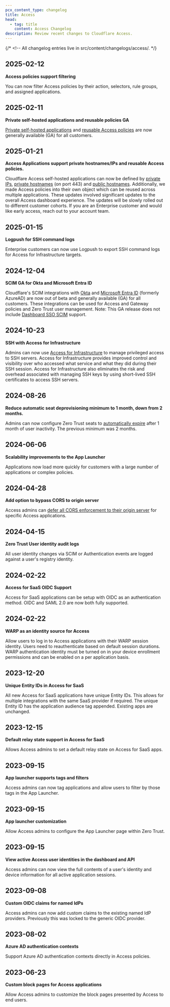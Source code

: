 ```yaml
---
pcx_content_type: changelog
title: Access
head:
  - tag: title
    content: Access Changelog
description: Review recent changes to Cloudflare Access.
---
```



{/* <!-- All changelog entries live in src/content/changelogs/access/. */}

<ProductChangelog product="access" hideEntry="2024-06-16-cloudflare-one" />

## 2025-02-12

**Access policies support filtering**

You can now filter Access policies by their action, selectors, rule groups, and assigned applications.

## 2025-02-11

**Private self-hosted applications and reusable policies GA**

[Private self-hosted applications](/cloudflare-one/applications/non-http/self-hosted-private-app/) and [reusable Access policies](/cloudflare-one/policies/access/policy-management/) are now generally available (GA) for all customers.

## 2025-01-21

**Access Applications support private hostnames/IPs and reusable Access policies.**

Cloudflare Access self-hosted applications can now be defined by [private IPs](/cloudflare-one/applications/non-http/self-hosted-private-app/), [private hostnames](/cloudflare-one/applications/non-http/self-hosted-private-app/) (on port 443) and [public hostnames](/cloudflare-one/applications/configure-apps/self-hosted-public-app/). Additionally, we made Access policies into their own object which can be reused across multiple applications. These updates involved significant updates to the overall Access dashboard experience. The updates will be slowly rolled out to different customer cohorts. If you are an Enterprise customer and would like early access, reach out to your account team.

## 2025-01-15

**Logpush for SSH command logs**

Enterprise customers can now use Logpush to export SSH command logs for Access for Infrastructure targets.

## 2024-12-04

**SCIM GA for Okta and Microsoft Entra ID**

Cloudflare's SCIM integrations with [Okta](/cloudflare-one/identity/idp-integration/okta/#synchronize-users-and-groups) and [Microsoft Entra ID](/cloudflare-one/identity/idp-integration/entra-id/#synchronize-users-and-groups) (formerly AzureAD) are now out of beta and generally available (GA) for all customers. These integrations can be used for Access and Gateway policies and Zero Trust user management. Note: This GA release does not include [Dashboard SSO SCIM](/fundamentals/account/account-security/scim-setup/) support.

## 2024-10-23

**SSH with Access for Infrastructure**

Admins can now use [Access for Infrastructure](/cloudflare-one/connections/connect-networks/use-cases/ssh/ssh-infrastructure-access/) to manage privileged access to SSH servers. Access for Infrastructure provides improved control and visibility over who accessed what service and what they did during their SSH session. Access for Infrastructure also eliminates the risk and overhead associated with managing SSH keys by using short-lived SSH certificates to access SSH servers.

## 2024-08-26

**Reduce automatic seat deprovisioning minimum to 1 month, down from 2 months.**

Admins can now configure Zero Trust seats to [automatically expire](/cloudflare-one/identity/users/seat-management/#enable-seat-expiration) after 1 month of user inactivity. The previous minimum was 2 months.

## 2024-06-06

**Scalability improvements to the App Launcher**

Applications now load more quickly for customers with a large number of applications or complex policies.

## 2024-04-28

**Add option to bypass CORS to origin server**

Access admins can [defer all CORS enforcement to their origin server](/cloudflare-one/identity/authorization-cookie/cors/#bypass-options-requests-to-origin) for specific Access applications.

## 2024-04-15

**Zero Trust User identity audit logs**

All user identity changes via SCIM or Authentication events are logged against a user's registry identity.

## 2024-02-22

**Access for SaaS OIDC Support**

Access for SaaS applications can be setup with OIDC as an authentication method. OIDC and SAML 2.0 are now both fully supported.

## 2024-02-22

**WARP as an identity source for Access**

Allow users to log in to Access applications with their WARP session identity. Users need to reauthenticate based on default session durations. WARP authentication identity must be turned on in your device enrollment permissions and can be enabled on a per application basis.

## 2023-12-20

**Unique Entity IDs in Access for SaaS**

All new Access for SaaS applications have unique Entity IDs. This allows for multiple integrations with the same SaaS provider if required. The unique Entity ID has the application audience tag appended. Existing apps are unchanged.

## 2023-12-15

**Default relay state support in Access for SaaS**

Allows Access admins to set a default relay state on Access for SaaS apps.

## 2023-09-15

**App launcher supports tags and filters**

Access admins can now tag applications and allow users to filter by those tags in the App Launcher.

## 2023-09-15

**App launcher customization**

Allow Access admins to configure the App Launcher page within Zero Trust.

## 2023-09-15

**View active Access user identities in the dashboard and API**

Access admins can now view the full contents of a user's identity and device information for all active application sessions.

## 2023-09-08

**Custom OIDC claims for named IdPs**

Access admins can now add custom claims to the existing named IdP providers. Previously this was locked to the generic OIDC provider.

## 2023-08-02

**Azure AD authentication contexts**

Support Azure AD authentication contexts directly in Access policies.

## 2023-06-23

**Custom block pages for Access applications**

Allow Access admins to customize the block pages presented by Access to end users.
